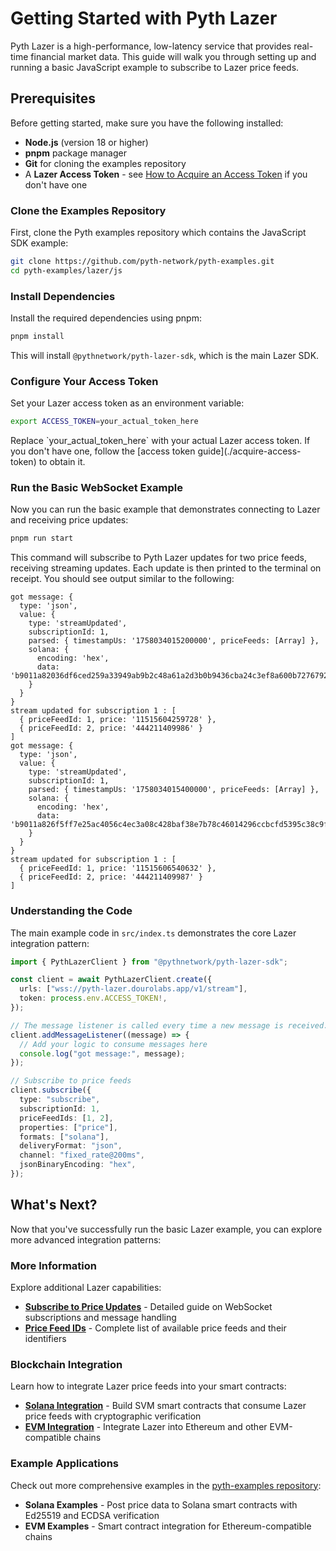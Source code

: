 
# Getting Started with Pyth Lazer

Pyth Lazer is a high-performance, low-latency service that provides real-time financial market data.
This guide will walk you through setting up and running a basic JavaScript example to subscribe to Lazer price feeds.

## Prerequisites

Before getting started, make sure you have the following installed:

- **Node.js** (version 18 or higher)
- **pnpm** package manager
- **Git** for cloning the examples repository
- A **Lazer Access Token** - see [How to Acquire an Access Token](./acquire-access-token) if you don't have one

<Steps>

### Clone the Examples Repository

First, clone the Pyth examples repository which contains the JavaScript SDK example:

```bash copy
git clone https://github.com/pyth-network/pyth-examples.git
cd pyth-examples/lazer/js
```

### Install Dependencies

Install the required dependencies using pnpm:

```bash copy
pnpm install
```

This will install `@pythnetwork/pyth-lazer-sdk`, which is the main Lazer SDK.

### Configure Your Access Token

Set your Lazer access token as an environment variable:

```bash copy
export ACCESS_TOKEN=your_actual_token_here
```

<Callout type="warning" emoji="⚠️">
  Replace `your_actual_token_here` with your actual Lazer access token. If you
  don't have one, follow the [access token guide](./acquire-access-token) to
  obtain it.
</Callout>

### Run the Basic WebSocket Example

Now you can run the basic example that demonstrates connecting to Lazer and receiving price updates:

```bash copy
pnpm run start
```

This command will subscribe to Pyth Lazer updates for two price feeds, receiving streaming updates.
Each update is then printed to the terminal on receipt.
You should see output similar to the following:

```
got message: {
  type: 'json',
  value: {
    type: 'streamUpdated',
    subscriptionId: 1,
    parsed: { timestampUs: '1758034015200000', priceFeeds: [Array] },
    solana: {
      encoding: 'hex',
      data: 'b9011a82036df6ced259a33949ab9b2c48a61a2d3b0b9436cba24c3ef8a600b72767927d14a459fcc3abce280b3f8194e16e8b32f9322ac0b84a9c0b792e19857962a60180efc1f480c5615af3fb673d42287e993da9fbc3506b6e41dfa32950820c2e6c2a0075d3c79300a3fa30ec3e060003020100000001009053802f790a00000200000001004234106d67000000'
    }
  }
}
stream updated for subscription 1 : [
  { priceFeedId: 1, price: '11515604259728' },
  { priceFeedId: 2, price: '444211409986' }
]
got message: {
  type: 'json',
  value: {
    type: 'streamUpdated',
    subscriptionId: 1,
    parsed: { timestampUs: '1758034015400000', priceFeeds: [Array] },
    solana: {
      encoding: 'hex',
      data: 'b9011a826f5ff7e25ac4056c4ec3a08c428baf38e7b78c46014296ccbcfd5395c38c9f7bc23865a048401c66788e791f0edc3a6701b0ea4a5399f50ec8b1795757854f0180efc1f480c5615af3fb673d42287e993da9fbc3506b6e41dfa32950820c2e6c2a0075d3c79340b0fd30ec3e060003020100000001005821a32f790a00000200000001004334106d67000000'
    }
  }
}
stream updated for subscription 1 : [
  { priceFeedId: 1, price: '11515606540632' },
  { priceFeedId: 2, price: '444211409987' }
]
```

### Understanding the Code

The main example code in `src/index.ts` demonstrates the core Lazer integration pattern:

```typescript
import { PythLazerClient } from "@pythnetwork/pyth-lazer-sdk";

const client = await PythLazerClient.create({
  urls: ["wss://pyth-lazer.dourolabs.app/v1/stream"],
  token: process.env.ACCESS_TOKEN!,
});

// The message listener is called every time a new message is received.
client.addMessageListener((message) => {
  // Add your logic to consume messages here
  console.log("got message:", message);
});

// Subscribe to price feeds
client.subscribe({
  type: "subscribe",
  subscriptionId: 1,
  priceFeedIds: [1, 2],
  properties: ["price"],
  formats: ["solana"],
  deliveryFormat: "json",
  channel: "fixed_rate@200ms",
  jsonBinaryEncoding: "hex",
});
```

</Steps>

## What's Next?

Now that you've successfully run the basic Lazer example, you can explore more advanced integration patterns:

### More Information

Explore additional Lazer capabilities:

- **[Subscribe to Price Updates](./subscribe-price-updates)** - Detailed guide on WebSocket subscriptions and message handling
- **[Price Feed IDs](./price-feed-ids)** - Complete list of available price feeds and their identifiers

### Blockchain Integration

Learn how to integrate Lazer price feeds into your smart contracts:

- **[Solana Integration](./integrate-as-consumer/svm)** - Build SVM smart contracts that consume Lazer price feeds with cryptographic verification
- **[EVM Integration](./integrate-as-consumer/evm)** - Integrate Lazer into Ethereum and other EVM-compatible chains

### Example Applications

Check out more comprehensive examples in the [pyth-examples repository](https://github.com/pyth-network/pyth-examples/tree/main/lazer):

- **Solana Examples** - Post price data to Solana smart contracts with Ed25519 and ECDSA verification
- **EVM Examples** - Smart contract integration for Ethereum-compatible chains
